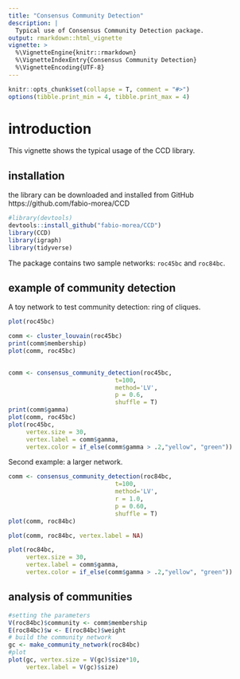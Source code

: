 ```yaml
---
title: "Consensus Community Detection"
description: |
  Typical use of Consensus Community Detection package.
output: rmarkdown::html_vignette
vignette: >
  %\VignetteEngine{knitr::rmarkdown}
  %\VignetteIndexEntry{Consensus Community Detection}
  %\VignetteEncoding{UTF-8}
---
```

 

```r
knitr::opts_chunk$set(collapse = T, comment = "#>")
options(tibble.print_min = 4, tibble.print_max = 4)
```

# introduction
This vignette shows the typical usage of the CCD library.

## installation
the library can be downloaded and installed from GitHub https://github.com/fabio-morea/CCD


```r
#library(devtools)  
devtools::install_github("fabio-morea/CCD")
library(CCD)
library(igraph)
library(tidyverse)
```


The package contains two sample networks: `roc45bc` and `roc84bc`.

## example of community detection
A toy network to test community detection: ring of cliques.

```r
plot(roc45bc)
```

```r
comm <- cluster_louvain(roc45bc) 
print(comm$membership)
plot(comm, roc45bc)
 

```
```r
comm <- consensus_community_detection(roc45bc,
                              t=100, 
                              method='LV', 
                              p = 0.6, 
                              shuffle = T)
print(comm$gamma)
plot(comm, roc45bc)
plot(roc45bc, 
     vertex.size = 30,
     vertex.label = comm$gamma,
     vertex.color = if_else(comm$gamma > .2,"yellow", "green"))
```


Second example: a larger network. 
```r
comm <- consensus_community_detection(roc84bc,
                              t=100, 
                              method='LV',
                              r = 1.0,
                              p = 0.60, 
                              shuffle = T)
plot(comm, roc84bc)


```

```r
plot(comm, roc84bc, vertex.label = NA)
```

```r
plot(roc84bc, 
     vertex.size = 30,
     vertex.label = comm$gamma,
     vertex.color = if_else(comm$gamma > .2,"yellow", "green"))

```


## analysis of communities
 

```r
#setting the parameters
V(roc84bc)$community <- comm$membership
E(roc84bc)$w <- E(roc84bc)$weight
# build the community network
gc <- make_community_network(roc84bc)
#plot
plot(gc, vertex.size = V(gc)$size*10, 
     vertex.label = V(gc)$size)
```

 